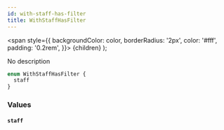 ```yaml
---
id: with-staff-has-filter
title: WithStaffHasFilter
---
```


<span
style={{
      backgroundColor: color,
      borderRadius: '2px',
      color: '#fff',
      padding: '0.2rem',
    }}>
{children}
</span>
);

No description

```graphql
enum WithStaffHasFilter {
  staff
}
```

### Values

#### `staff`
